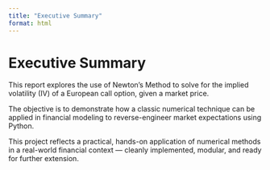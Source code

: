 ```yaml
---
title: "Executive Summary"
format: html
---
```


# Executive Summary

This report explores the use of Newton’s Method to solve for the implied volatility (IV) of a European call option, given a market price.

The objective is to demonstrate how a classic numerical technique can be applied in financial modeling to reverse-engineer market expectations using Python.

This project reflects a practical, hands-on application of numerical methods in a real-world financial context — cleanly implemented, modular, and ready for further extension.
